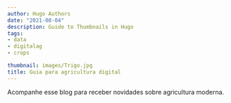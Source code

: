```yaml
---
author: Hugo Authors
date: "2021-08-04"
description: Guide to Thumbnails in Hugo
tags:
- data
- digitalag
- crops

thumbnail: images/Trigo.jpg
title: Guia para agricultura digital
---
```


Acompanhe esse blog para receber novidades sobre agricultura moderna.
